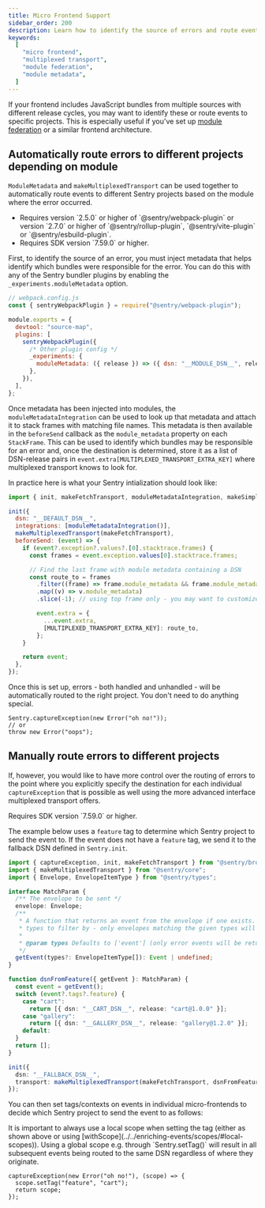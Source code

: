 ```yaml
---
title: Micro Frontend Support
sidebar_order: 200
description: Learn how to identify the source of errors and route events to different Sentry projects when using micro frontend or module federation.
keywords:
  [
    "micro frontend",
    "multiplexed transport",
    "module federation",
    "module metadata",
  ]
---
```


If your frontend includes JavaScript bundles from multiple sources with
different release cycles, you may want to identify these or route events to specific projects. This is especially useful if you've set up [module federation](https://module-federation.github.io/) or a similar frontend architecture.

## Automatically route errors to different projects depending on module

`ModuleMetadata` and `makeMultiplexedTransport` can be used together to automatically route
events to different Sentry projects based on the module where the error
occurred.

<Note>
<ul>
<li>
Requires version `2.5.0` or higher of `@sentry/webpack-plugin` or version
`2.7.0` or higher of `@sentry/rollup-plugin`, `@sentry/vite-plugin` or `@sentry/esbuild-plugin`.
</li>
<li>
Requires SDK version `7.59.0` or higher.
</li>
</ul>
</Note>

First, to identify the source of an error, you must inject metadata that helps identify
which bundles were responsible for the error. You can do this with any of the
Sentry bundler plugins by enabling the `_experiments.moduleMetadata` option.

```javascript
// webpack.config.js
const { sentryWebpackPlugin } = require("@sentry/webpack-plugin");

module.exports = {
  devtool: "source-map",
  plugins: [
    sentryWebpackPlugin({
      /* Other plugin config */
      _experiments: {
        moduleMetadata: ({ release }) => ({ dsn: "__MODULE_DSN__", release }),
      },
    }),
  ],
};
```

Once metadata has been injected into modules, the `moduleMetadataIntegration` 
can be used to look up that metadata and attach it to stack frames with
matching file names. This metadata is then available in the `beforeSend` callback
as the `module_metadata` property on each `StackFrame`. This can be used to identify
which bundles may be responsible for an error and, once the destination is determined,
store it as a list of DSN-release pairs in `event.extra[MULTIPLEXED_TRANSPORT_EXTRA_KEY]` 
where multiplexed transport knows to look for.

In practice here is what your Sentry intialization should look like:

```javascript
import { init, makeFetchTransport, moduleMetadataIntegration, makeSimpleMultiplexedTransport, MULTIPLEXED_TRANSPORT_EXTRA_KEY } from "@sentry/browser";

init({
  dsn: "__DEFAULT_DSN__",
  integrations: [moduleMetadataIntegration()],
  makeMultiplexedTransport(makeFetchTransport),
  beforeSend: (event) => {
    if (event?.exception?.values?.[0].stacktrace.frames) {
      const frames = event.exception.values[0].stacktrace.frames;

      // Find the last frame with module metadata containing a DSN
      const route_to = frames
        .filter((frame) => frame.module_metadata && frame.module_metadata.dsn)
        .map((v) => v.module_metadata)
        .slice(-1); // using top frame only - you may want to customize this according to your needs

        event.extra = {
          ...event.extra,
          [MULTIPLEXED_TRANSPORT_EXTRA_KEY]: route_to,
        };
    }

    return event;
  },
});
```

Once this is set up, errors - both handled and unhandled - will be automatically routed to the right project. You don't need to do anything special.

```
Sentry.captureException(new Error("oh no!"));
// or
throw new Error("oops");
```

## Manually route errors to different projects

If, however, you would like to have more control over the routing of errors to the point
where you explicitly specify the destination for each individual `captureException` that is 
possible as well using the more advanced interface multiplexed transport offers.

<Note>
Requires SDK version `7.59.0` or higher.
</Note>

The example below uses a `feature` tag to determine which Sentry project to
send the event to. If the event does not have a `feature` tag, we send it to the
fallback DSN defined in `Sentry.init`.

```typescript
import { captureException, init, makeFetchTransport } from "@sentry/browser";
import { makeMultiplexedTransport } from "@sentry/core";
import { Envelope, EnvelopeItemType } from "@sentry/types";

interface MatchParam {
  /** The envelope to be sent */
  envelope: Envelope;
  /**
   * A function that returns an event from the envelope if one exists. You can optionally pass an array of envelope item
   * types to filter by - only envelopes matching the given types will be returned.
   *
   * @param types Defaults to ['event'] (only error events will be returned)
   */
  getEvent(types?: EnvelopeItemType[]): Event | undefined;
}

function dsnFromFeature({ getEvent }: MatchParam) {
  const event = getEvent();
  switch (event?.tags?.feature) {
    case "cart":
      return [{ dsn: "__CART_DSN__", release: "cart@1.0.0" }];
    case "gallery":
      return [{ dsn: "__GALLERY_DSN__", release: "gallery@1.2.0" }];
    default:
  }
  return [];
}

init({
  dsn: "__FALLBACK_DSN__",
  transport: makeMultiplexedTransport(makeFetchTransport, dsnFromFeature),
});
```

You can then set tags/contexts on events in individual micro-frontends to decide which Sentry project to send the event to as follows:

<Note>
It is important to always use a local scope when setting the tag (either as shown above or using [withScope](../../enriching-events/scopes/#local-scopes)). Using a global scope e.g. through `Sentry.setTag()` will result in all subsequent events being routed to the same DSN regardless of where they originate.
</Note>

```
captureException(new Error("oh no!"), (scope) => {
  scope.setTag("feature", "cart");
  return scope;
});
```
